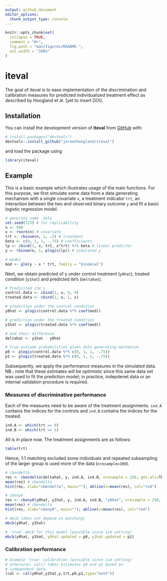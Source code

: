 ```yaml
---
output: github_document
editor_options: 
  chunk_output_type: console
---
```


<!-- README.md is generated from README.Rmd -->

```r
knitr::opts_chunk$set(
  collapse = TRUE,
  comment = "#>",
  fig.path = "man/figures/README-",
  out.width = "100%"
)
```

# iteval

<!-- badges: start -->
<!-- badges: end -->

The goal of iteval is to ease implementation of the discrimination and 
calibration measures for predicted individualized treatment effect as described
by Hoogland et al. [yet to insert DOI].

## Installation

You can install the development version of **iteval** from [GitHub](https://github.com/) with:

``` r
# install.packages("devtools")
devtools::install_github("jeroenhoogland/iteval")
```

and load the package using 

```r
library(iteval)
```

## Example

This is a basic example which illustrates usage of the main functions. For this 
purpose, we first simulate some data from a data generating mechanism with a 
single covariate `x`, a treatment indicator `trt`, an interaction between the two
and observed binary outcome `y` and fit a basic logistic regression model.

```r
# generate some  data
set.seed(123) # for replicability
n <- 500
x <- rnorm(n) # covariate
trt <- rbinom(n, 1, .5) # treatment
beta <- c(0, 1, 1, -.75) # coefficients
lp <- cbind(1, x, trt, x*trt) %*% beta # linear predictor
y <- rbinom(n, 1, plogis(lp)) # simulated y

# model
mod <- glm(y ~ x * trt, family = "binomial")
```

Next, we obtain predicted of y under control treatment (`y0hat`), treated condition
(`y1hat`) and predicted ite's (`deltahat`).

```r
# Predicited ite's
control.data <- cbind(1, x, 0, 0) 
treated.data <- cbind(1, x, 1, x)

# prediction under the control condition
y0hat <- plogis(control.data %*% coef(mod))

# prediction under the treated condition
y1hat <- plogis(treated.data %*% coef(mod))

# and their difference
deltahat <- y1hat - y0hat

# true outcome probabilities given data generating mechanism
p0 <- plogis(control.data %*% c(0, 1, 1, -.75))
p1 <- plogis(treated.data %*% c(0, 1, 1, -.75))
```

Subsequently, we apply the performance measures in the simulated data. NB.: note that these
estimates will be optimistic since this same data set was used to fit the prediction 
model; in practice, indepdenet data or an internal validation procedure is required.

### Measures of discriminative performance

Each of the measures need to be aware of the treatment assignments. `ind.A` contains
the indices for the controls and `ind.B` contains the indices for the treated.

```r
ind.A <- which(trt == 0)
ind.B <- which(trt == 1)
```

All is in place now. The treatment assignments are as follows:

```r
table(trt)
```

Hence, 1:1 matching excluded some individuals and repeated subsampling of the larger
group is used more of the data (`nresample=100`).

```r
# cbendelta
res <- cbendelta(deltahat, y, ind.A, ind.B, nresample = 250, get.all=TRUE)
mean(res) # cbendelta
hist(res, xlab="cbendelta", main=""); abline(v=mean(res), col="red")

# cbeny0
res <- cbeny0(y0hat, y1hat, y, ind.A, ind.B, "y0hat", nresample = 250, get.all=TRUE)
mean(res) # cbendelta
hist(res, xlab="cbeny0", main=""); abline(v=mean(res), col="red")

# mbcb (does not depend on matching)
mbcb(y0hat, y1hat)

# 'true' mbcb for this model (possible since sim setting)
mbcb(y0hat, y1hat, y0hat.updated = p0, y1hat.updated = p1)
```


### Calibration performance

```r
# Example 'true' calibration (possible since sim setting)
# otherwise, cal() takes estimates p0 and p1 based on 
# independent data.
(cal <- cal(y0hat,y1hat,y,trt,p0,p1,type="both"))
```

